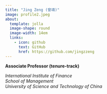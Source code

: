 ```yaml
---
title: "Jing Zeng (曾靖)"
image: profile2.jpeg
about:
  template: jolla
  image-shape: round
  image-width: 14em
  links:
    - icon: github
      text: GitHub
      href: https://github.com/jingzzeng
---
```


**Associate Professor (tenure-track)**

*International Institute of Finance*\
*School of Management*\
*University of Science and Technology of China*